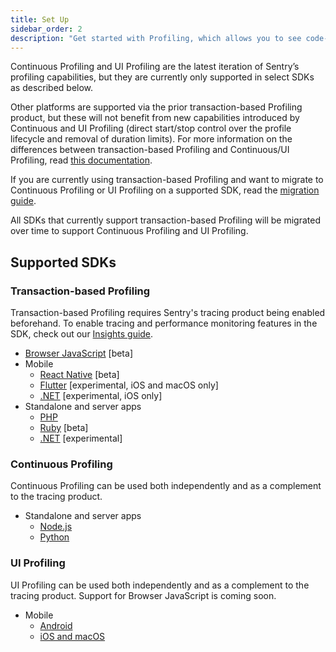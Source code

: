 ```yaml
---
title: Set Up
sidebar_order: 2
description: "Get started with Profiling, which allows you to see code-level profiling information for your Sentry apps."
---
```


Continuous Profiling and UI Profiling are the latest iteration of Sentry’s profiling capabilities, but they are currently only supported in select SDKs as described below. 

Other platforms are supported via the prior transaction-based Profiling product, but these will not benefit from new capabilities introduced by Continuous and UI Profiling (direct start/stop control over the profile lifecycle and removal of duration limits). For more information on the differences between transaction-based Profiling and Continuous/UI Profiling, read [this documentation](/product/explore/profiling/transaction-vs-continuous-profiling).

If you are currently using transaction-based Profiling and want to migrate to Continuous Profiling or UI Profiling on a supported SDK, read the [migration guide](/product/explore/profiling/continuous-ui-profiling-migration-guide).

All SDKs that currently support transaction-based Profiling will be migrated over time to support Continuous Profiling and UI Profiling.

## Supported SDKs

### Transaction-based Profiling

<Alert>

Transaction-based Profiling requires Sentry's tracing product being enabled beforehand. To enable tracing and performance monitoring features in the SDK, check out our [Insights guide](/product/insights/).

</Alert>

- [Browser JavaScript](/platforms/javascript/profiling/) [beta]
- Mobile
  - [React Native](/platforms/react-native/profiling/) [beta]
  - [Flutter](/platforms/dart/guides/flutter/profiling/) [experimental, iOS and macOS only]
  - [.NET](/platforms/dotnet/guides/maui/profiling/) [experimental, iOS only]
- Standalone and server apps
  - [PHP](/platforms/php/profiling/)
  - [Ruby](/platforms/ruby/profiling/) [beta]
  - [.NET](/platforms/dotnet/profiling/) [experimental]

### Continuous Profiling

<Alert>

Continuous Profiling can be used both independently and as a complement to the tracing product.

</Alert>

- Standalone and server apps
  - [Node.js](/platforms/javascript/guides/node/profiling/#enable-continuous-profiling)
  - [Python](/platforms/python/profiling/#enable-continuous-profiling)

### UI Profiling

<Alert>

UI Profiling can be used both independently and as a complement to the tracing product. Support for Browser JavaScript is coming soon.

</Alert>

- Mobile
  - [Android](/platforms/android/profiling/#continuous-profiling)
  - [iOS and macOS](/platforms/apple/guides/ios/profiling/#continuous-profiling)
